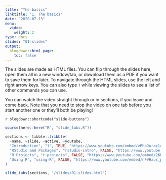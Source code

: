 ```yaml
---
title: "The basics"
linktitle: "1. The basics"
date: "2020-07-13"
menu:
  video:
    weight: 2
type: docs
slides: "01-slides"
output:
  blogdown::html_page:
    toc: false
---
```


The slides are made as  HTML files. You can flip through the slides here, open them all in a new window/tab, or download them as a PDF if you want to save them for later. To navigate through the HTML slides, use the left and right arrow keys. You can also type `?` while viewing the slides to see a list of other commands you can use.

You can watch the video straight through or in sections, if you leave and come back. Note that you need to stop the video on one tab before you start another one or they'll both be playing!

`r blogdown::shortcode("slide-buttons")`

```r
source(here::here("R", "slide_tabs.R"))

sections <- tibble::tribble(
  ~name, ~slide, ~active, ~youtube,
  "Introduction", "1", TRUE, "https://www.youtube.com/embed/vPhpJuraz14?enablejsapi=1&modestbranding=1&rel=0&start=1",
  "RStudio and Packages", "rstudio-intro", FALSE, "https://www.youtube.com/embed/f2BZNowCXws?enablejsapi=1&modestbranding=1&rel=0&start=1",
  "R Projects", "r-projects", FALSE, "https://www.youtube.com/embed/26FIEX6muAo??enablejsapi=1&modestbranding=1&rel=0&start=1",
  "Using R", "using-R", FALSE, "https://www.youtube.com/embed/nFVHaus_pjI?enablejsapi=1&modestbranding=1&rel=0&start=1"
)

slide_tabs(sections, "/slides/01-slides.html")
```

